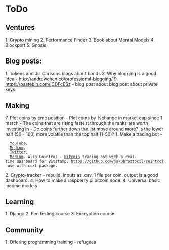 =ToDo=

== Ventures ==
1. Crypto mining 
2. Performance Finder
3. Book about Mental Models
4. Blockport
5. Gnosis

== Blog posts: ==
1. Tokens and Jill Carlsons blogs about bonds 
3. Why blogging is a good idea - http://andrewchen.co/professional-blogging/
9. https://pastebin.com/jCDFcESz - blog post about blog post about private keys

== Making ==
7. Plot coins by cmc position - Plot coins by %change in market cap since 1 march - The coins that are rising fastest through the ranks are worth investing in - Do coins further down the list move around more? Is the lower half (50 - 100) more volatile than the top half (1-50)?
1. Make a trading bot -
   [[https://www.youtube.com/watch?v=HzibFcWNd-s|YouTube]],
   [[https://medium.com/@BlockchainEng/advanced-cryptocurrency-trading-bot-python-open-source-chapters-5-6-7-72b36b378750|Medium]],
   [[http://www.twitter.com/BlockchainEng|Twitter]],
   [[http://www.medium.com/@BlockchainEng|Medium]]. Also Cointrol - [[Bitcoin]] trading bot with a real-time dashboard for Bitstamp. https://github.com/jakubroztocil/cointrol use with ccxt package. 
2. Crypto-tracker - rebuild. inputs as .csv, 1 file per coin. output is a good dashboard.
4. How to make a raspberry pi bitcoin node.
4. Universal basic income models

== Learning ==
1. Django
2. Pen testing course
3. Encryption course

== Community ==
1. Offering programming training - refugees 
